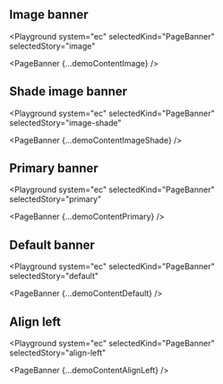 

## Image banner

<Playground
  system="ec"
  selectedKind="PageBanner"
  selectedStory="image"
>
  <PageBanner {...demoContentImage} />
</Playground>

## Shade image banner

<Playground
  system="ec"
  selectedKind="PageBanner"
  selectedStory="image-shade"
>
  <PageBanner {...demoContentImageShade} />
</Playground>

## Primary banner

<Playground
  system="ec"
  selectedKind="PageBanner"
  selectedStory="primary"
>
  <PageBanner {...demoContentPrimary} />
</Playground>

## Default banner

<Playground
  system="ec"
  selectedKind="PageBanner"
  selectedStory="default"
>
  <PageBanner {...demoContentDefault} />
</Playground>

## Align left

<Playground
  system="ec"
  selectedKind="PageBanner"
  selectedStory="align-left"
>
  <PageBanner {...demoContentAlignLeft} />
</Playground>
